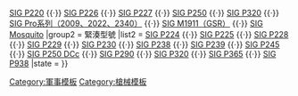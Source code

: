 {{military navigation
|name = SIG semi-automatic pistols
|title = [[SIG]][[手枪]]系列
|style = wide
|listclass = hlist
|group1 = 全尺寸型號
|list1  = [[SIG P210手槍|SIG P210]] {{·}} [[SIG P220手槍|SIG P220]] {{·}} [[SIG P226半自動手槍|SIG P226]] {{·}} [[SIG P227半自動手槍|SIG P227]] {{·}} [[SIG P250手槍|SIG P250]] {{·}} [[SIG P320手槍|SIG P320]] {{·}} [[SIG Pro半自動手槍|SIG Pro系列（2009、2022、2340）]] {{·}} [[SIG M1911半自動手槍|SIG M1911（GSR）]] {{·}} [[SIG蚊子半自動手槍|SIG Mosquito]]
|group2 = 緊湊型號
|list2  = [[SIG P224半自動手槍|SIG P224]] {{·}} [[SIG P225半自動手槍|SIG P225]] {{·}} [[SIG P228半自動手槍|SIG P228]] {{·}} [[SIG P229半自動手槍|SIG P229]] {{·}} [[SIG P230手槍|SIG P230]] {{·}} [[SIG P238半自動手槍|SIG P238]] {{·}} [[SIG P239手槍|SIG P239]] {{·}} [[SIG P245半自動手槍|SIG P245]] {{·}} [[SIG P250手槍|SIG P250 DCc]] {{·}} [[SIG P290半自動手槍|SIG P290]] {{·}} [[SIG P320手槍|SIG P320]] {{·}} [[SIG P365半自動手槍|SIG P365]] {{·}} [[SIG P938半自動手槍|SIG P938]]
|state = {{{state<includeonly>|autocollapse</includeonly>}}}
}}<noinclude>
[[Category:軍事模板]]
[[Category:槍械模板]]
</noinclude>